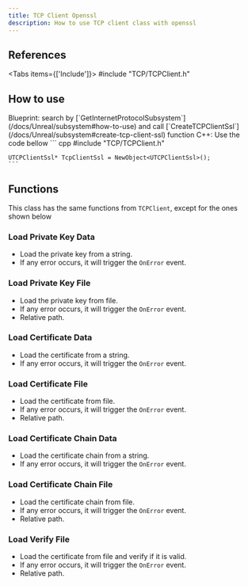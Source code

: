 ```yaml
---
title: TCP Client Openssl
description: How to use TCP client class with openssl
---
```



## References
 
<Tabs items={['Include']}>
    <Tab value="Include">#include "TCP/TCPClient.h"</Tab>
</Tabs>

## How to use

<Steps>
  <Step>
    Blueprint: search by [`GetInternetProtocolSubsystem`](/docs/Unreal/subsystem#how-to-use) and call [`CreateTCPClientSsl`](/docs/Unreal/subsystem#create-tcp-client-ssl) function
  </Step>
  <Step>
    C++: Use the code bellow
    ``` cpp
    #include "TCP/TCPClient.h"

    UTCPClientSsl* TcpClientSsl = NewObject<UTCPClientSsl>();
    ```
  </Step>
</Steps>

## Functions

This class has the same functions from ```TCPClient```, except for the ones shown below

### Load Private Key Data

* Load the private key from a string.
* If any error occurs, it will trigger the ```OnError``` event.

<ImageZoom src="/img/client-side/tcp/ssl/loadkeydata.png" alt='TCP client openssl' width={230} height={134} />

### Load Private Key File

* Load the private key from file.
* If any error occurs, it will trigger the ```OnError``` event.
* Relative path.

<ImageZoom src="/img/client-side/tcp/ssl/loadkeyfile.png" alt='TCP client openssl' width={230} height={134} />

### Load Certificate Data

* Load the certificate from a string.
* If any error occurs, it will trigger the ```OnError``` event.

<ImageZoom src="/img/client-side/tcp/ssl/loadcertificatedata.png" alt='TCP client openssl' width={232} height={134} />

### Load Certificate File

* Load the certificate from file.
* If any error occurs, it will trigger the ```OnError``` event.
* Relative path.

<ImageZoom src="/img/client-side/tcp/ssl/loadcertificatefile.png" alt='TCP client openssl' width={230} height={134} />

### Load Certificate Chain Data

* Load the certificate chain from a string.
* If any error occurs, it will trigger the ```OnError``` event.

<ImageZoom src="/img/client-side/tcp/ssl/loadcertificatechaindata.png" alt='TCP client openssl' width={232} height={134} />

### Load Certificate Chain File

* Load the certificate chain from file.
* If any error occurs, it will trigger the ```OnError``` event.
* Relative path.

<ImageZoom src="/img/client-side/tcp/ssl/loadcertificatechainfile.png" alt='TCP client openssl' width={230} height={134} />

### Load Verify File

* Load the certificate from file and verify if it is valid.
* If any error occurs, it will trigger the ```OnError``` event.
* Relative path.

<ImageZoom src="/img/client-side/tcp/ssl/loadverifyfile.png" alt='TCP client openssl' width={230} height={134} />